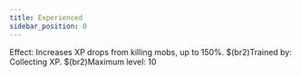 ```yaml
---
title: Experienced
sidebar_position: 0
---
```



Effect: Increases XP drops from killing mobs, up to 150%. $(br2)Trained by: Collecting XP. $(br2)Maximum level: 10
